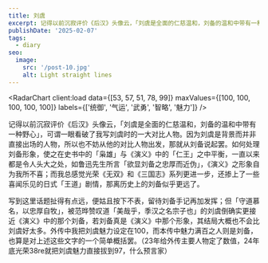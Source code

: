```yaml
---
title: 刘虞
excerpt: 记得以前沉寂评价《后汉》头像云，「刘虞是全面的仁慈温和，刘备的温和中带有一种野心」，可谓一眼看破了我写刘虞时的一大对比人物。
publishDate: '2025-02-07'
tags:
  - diary
seo:
  image:
    src: '/post-10.jpg'
    alt: Light straight lines
---
```



<RadarChart client:load data={[53, 57, 51, 78, 99]} maxValues={[100, 100, 100, 100, 100]} labels={['统御', '气运', '武勇', '智略', '魅力']} />

记得以前沉寂评价《后汉》头像云，「刘虞是全面的仁慈温和，刘备的温和中带有一种野心」，可谓一眼看破了我写刘虞时的一大对比人物。因为刘虞是背景而并非直接出场的人物，所以也不妨从他的对比人物出发，那就从刘备说起罢。如何处理刘备形象，使之在史书中的「枭雄」与《演义》中的「仁王」之中平衡，一直以来都是令人头大之处，如鲁迅先生所言「欲显刘备之忠厚而近伪」，《演义》之形象自为我所不喜；而我总感觉光荣《无双》和《三国志》系列更进一步，还掺上了一些喜闻乐见的日式「王道」剧情，那离历史上的刘备似乎更远了。

写到这里话题扯得有点远，便姑且按下不表，留待刘备手记再加发挥；但「守道慕名，以忠厚自牧」，被范晔赞叹道「美哉乎，季汉之名宗子也」的刘虞倒确实更接近《演义》中的那个刘备，若刘备真是《演义》中那个形象，其结局大概也不会比刘虞好太多。外传中我把刘虞魅力设定在100，而本传中魅力满百之人则是刘备，也算是对上述这些文字的一个简单概括罢。（23年给外传主要人物定了数值，24年底光荣38re就把刘虞魅力直接拔到97，什么预言家）
